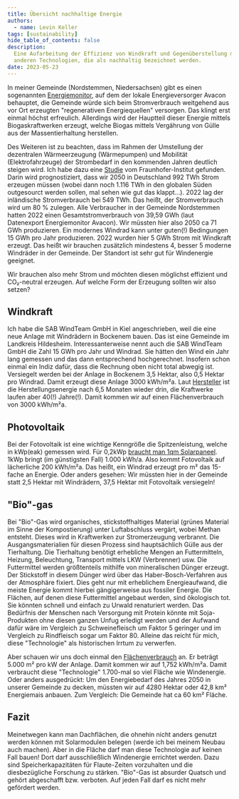 ```yaml
---
title: Übersicht nachhaltige Energie
authors:
  - name: Levin Keller
tags: [sustainability]
hide_table_of_contents: false
description:
  Eine Aufarbeitung der Effizienz von Windkraft und Gegenüberstellung mit
  anderen Technologien, die als nachhaltig bezeichnet werden.
date: 2023-05-23
---
```


In meiner Gemeinde (Nordstemmen, Niedersachsen) gibt es einen sogenannten
[Energiemonitor](https://energiemonitor.avacon.de/nordstemmen), auf dem der
lokale Energieversorger Avacon behauptet, die Gemeinde würde sich beim
Stromverbrauch weitgehend aus vor Ort erzeugten "regenerativen Energiequellen"
versorgen. Das klingt erst einmal höchst erfreulich. Allerdings wird der
Hauptteil dieser Energie mittels Biogaskraftwerken erzeugt, welche Biogas
mittels Vergährung von Gülle aus der Massentierhaltung herstellen.

Des Weiteren ist zu beachten, dass im Rahmen der Umstellung der dezentralen
Wärmeerzeugung (Wärmepumpen) und Mobilität (Elektrofahrzeuge) der Strombedarf in
den kommenden Jahren deutlich steigen wird. Ich habe dazu eine
[Studie](https://www.herkulesprojekt.de/de/Barometer/barometer_2018/Endenergiebadarf2050.html)
vom Fraunhofer-Institut gefunden. Darin wird prognostiziert, dass wir 2050 in
Deutschland 992 TWh Strom erzeugen müssen (wobei dann noch 1.116 TWh in den
globalen Süden outgesourct werden sollen, mal sehen wie gut das klappt...). 2022
lag der inländische Stromverbrauch bei 549 TWh. Das heißt, der Stromverbrauch
wird um 80 % zulegen. Alle Verbraucher in der Gemeinde Nordstemmen hatten 2022
einen Gesamtstromverbrauch von 39,59 GWh (laut Datenexport Energiemonitor
Avacon). Wir müssten hier also 2050 ca 71 GWh produzieren. Ein modernes Windrad
kann unter guten(!) Bedingungen 15 GWh pro Jahr produzieren. 2022 wurden hier 5
GWh Strom mit Windkraft erzeugt. Das heißt wir brauchen zusätzlich mindestens 4,
besser 5 moderne Windräder in der Gemeinde. Der Standort ist sehr gut für
Windenergie geeignet.

Wir brauchen also mehr Strom und möchten diesen möglichst effizient und
CO₂-neutral erzeugen. Auf welche Form der Erzeugung sollten wir also setzen?

## Windkraft

Ich habe die SAB WindTeam GmbH in Kiel angeschrieben, weil die eine neue Anlage
mit Windrädern in Bockenem bauen. Das ist eine Gemeinde im Landkreis Hildesheim.
Interessanterweise nennt auch die SAB WindTeam GmbH die Zahl 15 GWh pro Jahr und
Windrad. Sie hätten den Wind ein Jahr lang gemessen und das dann entsprechend
hochgerechnet. Insofern schon einmal ein Indiz dafür, dass die Rechnung oben
nicht total abwegig ist. Versiegelt werden bei der Anlage in Bockenem 3,5
Hektar, also 0,5 Hektar pro Windrad. Damit erzeugt diese Anlage 3000 kWh/m²a.
Laut
[Hersteller](https://www.vestas.com/en/products/enventus-platform/v162-6-2-mw)
ist die Herstellungsenergie nach 6,5 Monaten wieder drin, die Kraftwerke laufen
aber 40(!) Jahre(!). Damit kommen wir auf einen Flächenverbrauch von
3000 kWh/m²a.

## Photovoltaik

Bei der Fotovoltaik ist eine wichtige Kenngröße die Spitzenleistung, welche in
kWp(eak) gemessen wird. Für 0,2kWp
[braucht man 1qm Solarpaneel](https://www.gasag.de/magazin/nachhaltig/photovoltaik-leistung-ermitteln#title-3).
1kWp bringt (im günstigsten Fall) 1.000 kWh/a. Also kommt Fotovoltaik auf
lächerliche 200 kWh/m²a. Das heißt, ein Windrad erzeugt pro m² das 15-fache an
Energie. Oder anders gesehen: Wir müssten hier in der Gemeinde statt 2,5 Hektar
mit Windrädern, 37,5 Hektar mit Fotovoltaik versiegeln!

## "Bio"-gas

Bei "Bio"-Gas wird organisches, stickstoffhaltiges Material (grünes Material im
Sinne der Kompostierung) unter Luftabschluss vergärt, wobei Methan entsteht.
Dieses wird in Kraftwerken zur Stromerzeugung verbrannt. Die Ausgangsmaterialien
für diesen Prozess sind hauptsächlich Gülle aus der Tierhaltung. Die Tierhaltung
benötigt erhebliche Mengen an Futtermitteln, Heizung, Beleuchtung, Transport
mittels LKW (Verbrenner) usw. Die Futtermittel werden größtenteils mithilfe von
mineralischen Dünger erzeugt. Der Stickstoff in diesem Dünger wird über das
Haber-Bosch-Verfahren aus der Atmosphäre fixiert. Dies geht nur mit erheblichem
Energieaufwand, die meiste Energie kommt hierbei gängigerweise aus fossiler
Energie. Die Flächen, auf denen diese Futtermittel angebaut werden, sind
ökologisch tot. Sie könnten schnell und einfach zu Urwald renaturiert werden.
Das Bedürfnis der Menschen nach Versorgung mit Protein könnte mit Soja-Produkten
ohne diesen ganzen Unfug erledigt werden und der Aufwand dafür wäre im Vergleich
zu Schweinefleisch um Faktor 5 geringer und im Vergleich zu Rindfleisch sogar um
Faktor 80. Alleine das reicht für mich, diese "Technologie" als historischen
Irrtum zu verwerfen.

Aber schauen wir uns doch einmal den
[Flächenverbrauch](https://www.statistik-bw.de/Service/Veroeff/Monatshefte/PDF/Beitrag08_07_08.pdf)
an. Er beträgt 5.000 m² pro kW der Anlage. Damit kommen wir auf 1,752 kWh/m²a.
Damit verbraucht diese "Technologie" 1.700-mal so viel Fläche wie Windenergie.
Oder anders ausgedrückt: Um den Energiebedarf des Jahres 2050 in unserer
Gemeinde zu decken, müssten wir auf 4280 Hektar oder 42,8 km² Energiemais
anbauen. Zum Vergleich: Die Gemeinde hat ca 60 km² Fläche.

## Fazit

Meinetwegen kann man Dachflächen, die ohnehin nicht anders genutzt werden können
mit Solarmodulen belegen (werde ich bei meinem Neubau auch machen). Aber in die
Fläche darf man diese Technologie auf keinen Fall bauen! Dort darf
ausschließlich Windenergie errichtet werden. Dazu sind Speicherkapazitäten für
Flaute-Zeiten vorzuhalten und die diesbezügliche Forschung zu stärken. "Bio"-Gas
ist absurder Quatsch und gehört abgeschafft bzw. verboten. Auf jeden Fall darf
es nicht mehr gefördert werden.
